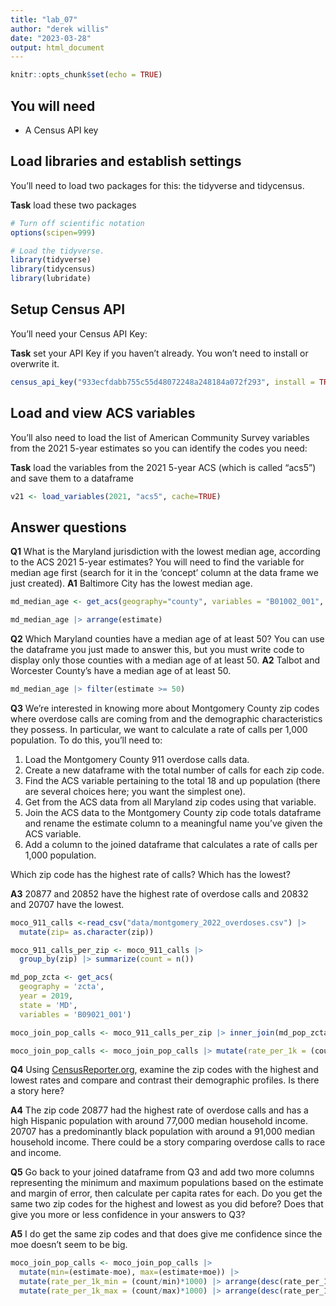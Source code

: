 ```yaml
---
title: "lab_07"
author: "derek willis"
date: "2023-03-28"
output: html_document
---
```


```r
knitr::opts_chunk$set(echo = TRUE)
```

## You will need

-   A Census API key

## Load libraries and establish settings

You'll need to load two packages for this: the tidyverse and tidycensus.

**Task** load these two packages

```r
# Turn off scientific notation
options(scipen=999)

# Load the tidyverse.
library(tidyverse)
library(tidycensus)
library(lubridate)
```

## Setup Census API

You'll need your Census API Key:

**Task** set your API Key if you haven't already. You won't need to install or overwrite it.

```r

census_api_key("933ecfdabb755c55d48072248a248184a072f293", install = TRUE)
```

## Load and view ACS variables

You'll also need to load the list of American Community Survey variables from the 2021 5-year estimates so you can identify the codes you need:

**Task** load the variables from the 2021 5-year ACS (which is called "acs5") and save them to a dataframe

```r
v21 <- load_variables(2021, "acs5", cache=TRUE)
```

## Answer questions

**Q1** What is the Maryland jurisdiction with the lowest median age, according to the ACS 2021 5-year estimates? You will need to find the variable for median age first (search for it in the 'concept' column at the data frame we just created). **A1** Baltimore City has the lowest median age.

```r
md_median_age <- get_acs(geography="county", variables = "B01002_001", state='MD', year=2021)

md_median_age |> arrange(estimate)
```

**Q2** Which Maryland counties have a median age of at least 50? You can use the dataframe you just made to answer this, but you must write code to display only those counties with a median age of at least 50. **A2** Talbot and Worcester County's have a median age of at least 50.

```r
md_median_age |> filter(estimate >= 50)
```

**Q3** We're interested in knowing more about Montgomery County zip codes where overdose calls are coming from and the demographic characteristics they possess. In particular, we want to calculate a rate of calls per 1,000 population. To do this, you'll need to:

1.  Load the Montgomery County 911 overdose calls data.
2.  Create a new dataframe with the total number of calls for each zip code.
3.  Find the ACS variable pertaining to the total 18 and up population (there are several choices here; you want the simplest one).
4.  Get from the ACS data from all Maryland zip codes using that variable.
5.  Join the ACS data to the Montgomery County zip code totals dataframe and rename the estimate column to a meaningful name you've given the ACS variable.
6.  Add a column to the joined dataframe that calculates a rate of calls per 1,000 population.

Which zip code has the highest rate of calls? Which has the lowest?

**A3** 20877 and 20852 have the highest rate of overdose calls and 20832 and 20707 have the lowest.

```r
moco_911_calls <-read_csv("data/montgomery_2022_overdoses.csv") |>
  mutate(zip= as.character(zip))

moco_911_calls_per_zip <- moco_911_calls |>
  group_by(zip) |> summarize(count = n()) 

md_pop_zcta <- get_acs(
  geography = 'zcta',
  year = 2019,
  state = 'MD',
  variables = 'B09021_001')

moco_join_pop_calls <- moco_911_calls_per_zip |> inner_join(md_pop_zcta, by=c('zip' = 'GEOID'))

moco_join_pop_calls <- moco_join_pop_calls |> mutate(rate_per_1k = (count/estimate)*1000) |> arrange(desc(rate_per_1k))
```

**Q4** Using [CensusReporter.org](https://censusreporter.org/), examine the zip codes with the highest and lowest rates and compare and contrast their demographic profiles. Is there a story here?

**A4** The zip code 20877 had the highest rate of overdose calls and has a high Hispanic population with around 77,000 median household income. 20707 has a predominantly black population with around a 91,000 median household income. There could be a story comparing overdose calls to race and income.

**Q5** Go back to your joined dataframe from Q3 and add two more columns representing the minimum and maximum populations based on the estimate and margin of error, then calculate per capita rates for each. Do you get the same two zip codes for the highest and lowest as you did before? Does that give you more or less confidence in your answers to Q3?

**A5** I do get the same zip codes and that does give me confidence since the moe doesn't seem to be big.

```r
moco_join_pop_calls <- moco_join_pop_calls |> 
  mutate(min=(estimate-moe), max=(estimate+moe)) |>
  mutate(rate_per_1k_min = (count/min)*1000) |> arrange(desc(rate_per_1k_min))|>
  mutate(rate_per_1k_max = (count/max)*1000) |> arrange(desc(rate_per_1k_max))
  
```
